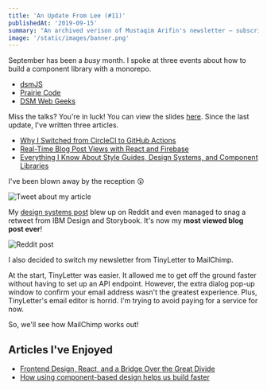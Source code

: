 ```yaml
---
title: 'An Update From Lee (#11)'
publishedAt: '2019-09-15'
summary: "An archived verison of Mustaqim Arifin's newsletter – subscribe to get early access."
image: '/static/images/banner.png'
---
```


September has been a *busy* month. I spoke at three events about how to build
a component library with a monorepo.

- [dsmJS](https://dsmjs.com/)
- [Prairie Code](https://prairiecode.amegala.com/)
- [DSM Web Geeks](https://www.dsmwebgeeks.com/)

Miss the talks? You're in luck! You can view the slides [here](/building-component-libraries-with-a-monorepo.pdf).
Since the last update, I've written three articles.

- [Why I Switched from CircleCI to GitHub Actions](/blog/github-actions/)
- [Real-Time Blog Post Views with React and Firebase](/blog/real-time-post-views)
- [Everything I Know About Style Guides, Design Systems, and Component Libraries](/blog/style-guides-component-libraries-design-systems)

I've been blown away by the reception 😲

![Tweet about my article](/static/images/newsletter/1.png)

My [design systems post](/blog/style-guides-component-libraries-design-systems/) blew up on Reddit and even managed
to snag a retweet from IBM Design and Storybook. It's now my **most viewed blog post ever**!

![Reddit post](/static/images/newsletter/2.png)

I also decided to switch my newsletter from TinyLetter to MailChimp.

At the start, TinyLetter was easier. It allowed me to get off the ground faster
without having to set up an API endpoint. However, the extra dialog pop-up window to
confirm your email address wasn't the greatest experience. Plus, TinyLetter's email
editor is horrid. I'm trying to avoid paying for a service for now.

So, we'll see how MailChimp works out!

## Articles I've Enjoyed

- [Frontend Design, React, and a Bridge Over the Great Divide](http://bradfrost.com/blog/post/frontend-design-react-and-a-bridge-over-the-great-divide/)
- [How using component-based design helps us build faster](https://blog.twitter.com/engineering/en_us/topics/infrastructure/2019/buildingfasterwithcomponents.html)
